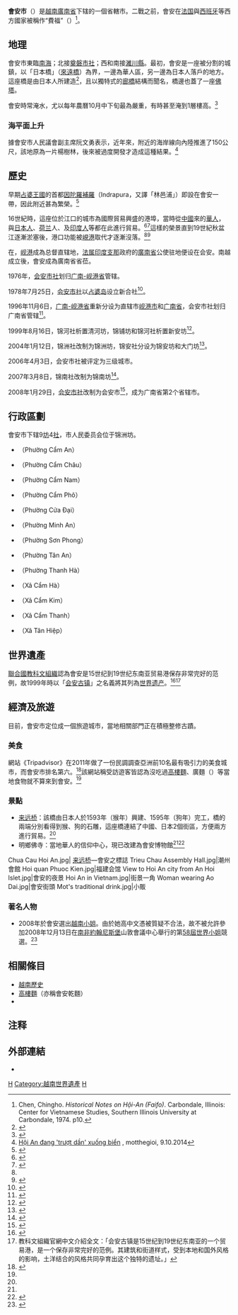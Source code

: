 {{Infobox Settlement
|name                   = 会安市
|settlement_type        = 省辖市
|official_name          = 
|other_name             = 
|native_name            = {{lang|vi|Thành phố Hội An}}
|nickname               = 
|motto                  = 
|image_skyline          = PhoCoHoiAn.jpg
|imagesize              = 
|image_caption          = 
|image_flag             = 
|flag_size              = 
|image_seal             = 
|seal_size              = 
|image_shield           = 
|shield_size            = 
|image_blank_emblem     =
|blank_emblem_size      = 
|image_map              = {{Infobox mapframe|frame-width=250|zoom=10}}
|mapsize                = 
|map_caption            = 
|image_map1             = Administration map of Hoian City, Quangnam Province.jpg
|mapsize1               = 
|map_caption1           = 会安市地图
|pushpin_map            = Vietnam
|pushpin_label_position = bottom
|pushpin_map_caption    = 会安市在越南的位置
|pushpin_map1           = 
|pushpin_label_position1= 
|pushpin_map_caption1   = 
|subdivision_type       = 国家
|subdivision_name       = {{flag|Vietnam}}
|subdivision_type1      = [[越南行政区划|省]]
|subdivision_name1      = [[广南省|广南省]]
|subdivision_type2      = 行政区划
|subdivision_name2      = 9坊4社
|subdivision_type3      = 
|subdivision_name3      = 
|seat_type              = 
|seat                   = 
|government_type        = 
|leader_title           = 
|leader_name            = 
|leader_title1          = 
|leader_name1           = 
|established_title      = 
|established_date       = 
|area_magnitude         = 
|unit_pref              = 
|area_footnotes         = 
|area_total_km2         = 61.48
|area_land_km2          = 
|area_water_km2         = 
|area_water_percent     = 
|area_urban_km2         = 
|area_metro_km2         = 
|population_as_of       = 2019年
|population_footnotes   = 
|population_note        = 
|population_total       = 163040
|population_density_km2 = auto
|population_metro             = 
|population_density_metro_km2 = 
|population_urban             = 
|population_density_urban_km2 = 
|timezone               = [[越南标准时间|越南标准时间]]
|utc_offset             = +7
|elevation_footnotes    = 
|elevation_m            = 
|coor_type              = 
|coordinates            = 
|postal_code_type       = 
|postal_code            = 
|area_code              = 
|website                = [http://hoian.gov.vn/default.aspx 会安市电子信息门户网站]
|footnotes              = 
}}
'''會安市'''（{{vie|v=Thành phố  Hội An|hn=城庯會安}}）是[[越南|越南]][[廣南省|廣南省]]下辖的一個省轄市。二戰之前，會安在[[法国|法国]]與[[西班牙|西班牙]]等西方國家被稱作“費福”（{{Lang|fr|'''Faifo'''}}）<ref>Chen, Chingho. ''Historical Notes on Hội-An (Faifo)''. Carbondale, Illinois: Center for Vietnamese Studies, Southern Illinois University at Carbondale, 1974. p10.</ref>。

==地理==
會安市東臨[[南海|南海]]；北接[[奠磐市社|奠磐市社]]；西和南接[[濰川縣|濰川縣]]。最初，會安是一座被分割的城鎮，以「日本橋」（[[來遠橋|來遠橋]]）為界，一邊為華人區，另一邊為日本人落戶的地方。這座橋是由日本人所建造<ref>{{Cite news|url=http://travel.udn.com/mag/travel/storypage.jsp?f_ART_ID=32744 |title=會安慢步 特色景物推薦 |last=羅建怡 |first= |date=2010-02-01 |work=聯合報 |accessdate=2016-09-03 |archiveurl=https://web.archive.org/web/20100206060638/http://travel.udn.com/mag/travel/storypage.jsp?f_ART_ID=32744 |archivedate=2010-02-06 |deadurl=yes }}</ref>，且以獨特式的[[廊橋|廊橋]]結構而聞名，橋邊也蓋了一座[[塔|佛塔]]。

會安時常淹水，尤以每年農曆10月中下旬最為嚴重，有時甚至淹到1層樓高。<ref name=":2">{{Cite web|url=http://www.appledaily.com.tw/appledaily/article/supplement/20160423/37176457/|title=越南 會安古城 尋找往日時光|accessdate=2016-09-03|author=高嘉聆|date=2016-04-23|publisher=蘋果日報|language=zh-TW|archive-date=2017-09-03|archive-url=https://web.archive.org/web/20170903220244/http://www.appledaily.com.tw/appledaily/article/supplement/20160423/37176457|dead-url=no}}</ref>

===海平面上升===
據會安市人民議會副主席阮文勇表示，近年來，{{link-vi|大河口|Cửa Đại, Hội An}}附近的海岸線向內陸推進了150公尺，該地原為一片楊樹林，後來被過度開發才造成這種結果。<ref>[http://motthegioi.vn/xa-hoi/hoi-an-dang-truot-dan-xuong-bien-109371.html Hội An đang 'trượt dần' xuống biển] {{webarchive|url=https://web.archive.org/web/20141010045947/http://motthegioi.vn/xa-hoi/hoi-an-dang-truot-dan-xuong-bien-109371.html |date=2014-10-10 }}, motthegioi, 9.10.2014</ref>

==歷史==
早期[[占婆|占婆王國]]的首都[[因陀羅補羅_(占婆)|因陀羅補羅]]（Indrapura，又譯「林邑浦」）即設在會安一帶，因此附近甚為繁榮。<ref name=":0">{{Cite web|url=http://gushi.tw/archives/7823|title=【走訪世界遺產】一座越南古城與大明皇朝的往事｜故事|accessdate=2016-09-03|date=2015-04-15|language=zh-TW|archive-url=https://web.archive.org/web/20160502133336/http://gushi.tw/archives/7823|archive-date=2016-05-02|dead-url=yes}}</ref>

16世紀時，這座位於{{link-vi|秋盆江|Sông Thu Bồn}}江口的城市為國際貿易興盛的港埠，當時從[[中國|中國]]來的[[海外華人|華人]]，與[[日本人|日本人]]、[[荷兰|荷兰]]人、及[[印度人|印度人]]等都在此進行貿易。<ref name="kuan-wang">{{Cite web|url=http://hoian.gov.vn/CMSPages/BaiViet/Default.aspx?IDBaiViet=12521|title=Thương cảng Hội An phồn thịnh dưới thời Đại Việt|accessdate=2016-09-03|work=hoian.gov.vn|archive-date=2021-03-19|archive-url=https://web.archive.org/web/20210319051620/http://hoian.gov.vn/CMSPages/BaiViet/Default.aspx?IDBaiViet=12521|dead-url=no}}</ref><ref name=":1">{{Cite web|url=http://www.appledaily.com.tw/appledaily/article/supplement/20090520/31640593/|title=越南 會安尋幽 峴港逐浪|accessdate=2016-09-03|author=陳瑋玲|date=2009-05-20|publisher=蘋果日報|language=zh-TW|archive-date=2017-09-18|archive-url=https://web.archive.org/web/20170918020804/http://www.appledaily.com.tw/appledaily/article/supplement/20090520/31640593/|dead-url=no}}</ref>這樣的榮景直到19世紀秋盆江逐漸淤塞後，港口功能被[[岘港市|峴港]]取代才逐漸沒落。<ref name=":0" /><ref name="kuan-wang-2">{{Cite web|url=http://hoian.gov.vn/CMSPages/BaiViet/Default.aspx?IDBaiViet=12520|title=Thời kỳ Thương cảng Hội An suy thoái|accessdate=2016-09-03|work=hoian.gov.vn|archive-date=2021-02-08|archive-url=https://web.archive.org/web/20210208032339/http://hoian.gov.vn/CMSPages/BaiViet/Default.aspx?IDBaiViet=12520|dead-url=no}}</ref>

在{{link-vi|越南法據時期|Pháp thuộc|法國保護時期}}，[[岘港市|岘港]]成為总督直辖地，[[法属印度支那|法属印度支那]]政府的[[廣南省|廣南省]]公使驻地便设在会安。南越成立後，會安成為廣南省省莅。

1976年，[[会安市社|会安市社]]划归[[广南-岘港省|广南-岘港省]]管辖。

1978年7月25日，[[会安市社|会安市社]]以[[占婆岛|占婆岛]]设立新合社<ref>{{Cite web |url=https://thuvienphapluat.vn/van-ban/Bo-may-hanh-chinh/Quyet-dinh-131-BT-phan-vach-dia-gioi-hanh-chinh-xa-thuoc-tinh-Quang-Nam-Da-Nang/55132/noi-dung.aspx |title=Quyết định 131-BT năm 1978 phân vạch địa giới hành chính một số xã thuộc tỉnh Quảng Nam - Đà Nẵng do Bộ trưởng Phủ thủ tướng ban hành |access-date=2020-04-02 |archive-date=2021-03-19 |archive-url=https://web.archive.org/web/20210319051646/https://thuvienphapluat.vn/van-ban/Bo-may-hanh-chinh/Quyet-dinh-131-BT-phan-vach-dia-gioi-hanh-chinh-xa-thuoc-tinh-Quang-Nam-Da-Nang/55132/noi-dung.aspx |dead-url=no }}</ref>。

1996年11月6日，[[广南-岘港省|广南-岘港省]]重新分设为直辖市[[岘港市|岘港市]]和[[广南省|广南省]]，会安市社划归广南省管辖<ref>{{Cite web |url=https://thuvienphapluat.vn/van-ban/Bo-may-hanh-chinh/Nghi-quyet-chia-va-dieu-chinh-dia-gioi-hanh-chinh-tinh-40091.aspx |title=Nghị quyết về việc chia và điều chỉnh địa giới hành chính một số tỉnh do Quốc Hội ban hành |access-date=2020-04-02 |archive-date=2017-08-30 |archive-url=https://web.archive.org/web/20170830234714/https://thuvienphapluat.vn/van-ban/Bo-may-hanh-chinh/Nghi-quyet-chia-va-dieu-chinh-dia-gioi-hanh-chinh-tinh-40091.aspx |dead-url=no }}</ref>。

1999年8月16日，锦河社析置清河坊，锦铺坊和锦河社析置新安坊<ref>{{Cite web |url=https://thuvienphapluat.vn/van-ban/Bo-may-hanh-chinh/Nghi-dinh-71-1999-ND-CP-dieu-chinh-dia-gioi-hanh-chinh-de-thanh-lap-phuong-xa-thuoc-thi-xa-Hoi-An-huyen-Hien-va-doi-ten-huyen-Giang-Quang-Nam-21007.aspx |title=Nghị định 71/1999/NĐ-CP về việc điều chỉnh địa giới hành chính để thành lập phường, xã thuộc thị xã Hội An, huyện Hiên và đổi tên huyện Giằng, tỉnh Quảng Nam |access-date=2020-04-02 |archive-date=2021-02-08 |archive-url=https://web.archive.org/web/20210208012757/https://thuvienphapluat.vn/van-ban/Bo-may-hanh-chinh/Nghi-dinh-71-1999-ND-CP-dieu-chinh-dia-gioi-hanh-chinh-de-thanh-lap-phuong-xa-thuoc-thi-xa-Hoi-An-huyen-Hien-va-doi-ten-huyen-Giang-Quang-Nam-21007.aspx |dead-url=no }}</ref>。

2004年1月12日，锦洲社改制为锦洲坊，锦安社分设为锦安坊和大门坊<ref>{{Cite web |url=https://thuvienphapluat.vn/van-ban/Bo-may-hanh-chinh/Nghi-dinh-20-2004-ND-CP-thanh-lap-phuong-xa-thuoc-thi-xa-Hoi-An-huyen-Dai-Loc-Que-Son-tinh-Quang-Nam-52432.aspx |title=Nghị định 20/2004/NĐ-CP về việc thành lập phường, xã thuộc thị xã Hội An và các huyện Đại Lộc, Quế Sơn, tỉnh Quảng Nam |access-date=2020-04-02 |archive-date=2021-03-19 |archive-url=https://web.archive.org/web/20210319051652/https://thuvienphapluat.vn/van-ban/Bo-may-hanh-chinh/Nghi-dinh-20-2004-ND-CP-thanh-lap-phuong-xa-thuoc-thi-xa-Hoi-An-huyen-Dai-Loc-Que-Son-tinh-Quang-Nam-52432.aspx |dead-url=no }}</ref>。

2006年4月3日，会安市社被评定为三级城市。

2007年3月8日，锦南社改制为锦南坊<ref>{{Cite web |url=https://thuvienphapluat.vn/van-ban/Bat-dong-san/Nghi-dinh-33-2007-ND-CP-dieu-chinh-dia-gioi-hanh-chinh-xa-thi-tran-thanh-lap-xa-phuong-mo-rong-thi-tran-thuoc-huyen-Dai-Loc-Bac-Tra-Quang-Nam-16988.aspx |title=Nghị định 33/2007/NĐ-CP về việc điều chỉnh địa giới hành chính xã, thị trấn;thành lập xã, phường, mở rộng thị trấn thuộc các huyện Đại Lộc,Bắc Trà My, Thăng Bình và thị xã Hội An, tỉnh Quảng Nam |access-date=2020-04-02 |archive-date=2019-08-01 |archive-url=https://web.archive.org/web/20190801232624/https://thuvienphapluat.vn/van-ban/Bat-dong-san/Nghi-dinh-33-2007-ND-CP-dieu-chinh-dia-gioi-hanh-chinh-xa-thi-tran-thanh-lap-xa-phuong-mo-rong-thi-tran-thuoc-huyen-Dai-Loc-Bac-Tra-Quang-Nam-16988.aspx |dead-url=no }}</ref>。

2008年1月29日，[[会安市社|会安市社]]改制为会安市<ref>{{Cite web |url=https://thuvienphapluat.vn/van-ban/Bo-may-hanh-chinh/Nghi-dinh-10-2008-ND-CP-thanh-lap-thanh-pho-Hoi-An-thuoc-tinh-Quang-Nam-62315.aspx |title=Nghị định 10/2008/NĐ-CP về việc thành lập thành phố Hội An thuộc tỉnh Quảng Nam |access-date=2020-04-02 |archive-date=2021-06-21 |archive-url=https://web.archive.org/web/20210621165622/https://thuvienphapluat.vn/van-ban/Bo-may-hanh-chinh/Nghi-dinh-10-2008-ND-CP-thanh-lap-thanh-pho-Hoi-An-thuoc-tinh-Quang-Nam-62315.aspx |dead-url=no }}</ref>，成为广南省第2个省辖市。

==行政區劃==
會安市下辖9[[坊_(越南)|坊]]4[[社_(越南)|社]]，市人民委员会位于锦洲坊。
*{{link-vi|錦安坊|Cẩm An}}（Phường Cẩm An）
*{{link-vi|錦洲坊|Cẩm Châu, Hội An}}（Phường Cẩm Châu）
*{{link-vi|錦南坊|Cẩm Nam, Hội An}}（Phường Cẩm Nam）
*{{link-vi|錦鋪坊|Cẩm Phô}}（Phường Cẩm Phô）
*{{link-vi|大门坊|Cửa Đại, Hội An}}（Phường Cửa Đại）
*{{link-vi|明安坊|Minh An, Hội An}}（Phường Minh An）
*{{link-vi|山丰坊|Sơn Phong}}（Phường Sơn Phong）
*{{link-vi|新安坊|Tân_An, Hội_An}}（Phường Tân An）
*{{link-vi|清河坊 (会安市)|Thanh Hà, Hội An|清河坊}}（Phường Thanh Hà）
*{{link-vi|錦河社|Cẩm Hà, Hội An}}（Xã Cẩm Hà）
*{{link-vi|錦金社|Cẩm Kim}}（Xã Cẩm Kim）
*{{link-vi|錦清社|Cẩm Thanh}}（Xã Cẩm Thanh）
*{{link-vi|新合社|Tân Hiệp, Hội An}}（Xã Tân Hiệp）

==世界遺產==
{{Main|会安古镇}}
[[聯合國教科文組織|聯合國教科文組織]]認為會安是15世纪到19世纪东南亚贸易港保存非常完好的范例，故1999年時以「[[会安古镇|会安古镇]]」之名義將其列為[[世界遗产|世界遗产]]。<ref>{{Cite web|url=http://whc.unesco.org/en/news/165/|title=World Heritage Committee Inscribes 48 New Sites on Heritage List|accessdate=2016-09-03|last=Centre|first=UNESCO World Heritage|work=whc.unesco.org|language=en|archive-date=2021-03-19|archive-url=https://web.archive.org/web/20210319052734/http://whc.unesco.org/en/news/165/|dead-url=no}}</ref><ref>教科文組織官網中文介紹全文：「会安古镇是15世纪到19世纪东南亚的一个贸易港，是一个保存非常完好的范例。其建筑和街道样式，受到本地和国外风格的影响，土洋结合的风格共同孕育出这个独特的遗址。」</ref>

==經濟及旅遊==
目前，會安市定位成一個旅遊城市，當地相關部門正在積極整修古蹟。

===美食===
網站《Tripadvisor》在2011年做了一份民調調查亞洲前10名最有吸引力的美食城市，而會安市排名第六。<ref name="min-diao">{{Cite news|url=http://laodong.com.vn/Tin-tuc/Hoi-An-vao-top-10-diem-den-co-am-thuc-hap-dan-nhat-chau-A/68170 |title=Hội An lọt top 10 điểm đến có ẩm thực hấp dẫn nhất châu Á |author=Lê Tấn Lộc |publisher=laodong.com.vn |language=vi |accessdate=2016-09-03 |archiveurl=https://web.archive.org/web/20111209080857/http://laodong.com.vn/Tin-tuc/Hoi-An-vao-top-10-diem-den-co-am-thuc-hap-dan-nhat-chau-A/68170 |archivedate=2011-12-09 |deadurl=yes }}</ref>該網站稱受訪遊客皆認為沒吃過[[高樓麵|高樓麵]]、廣麵（{{lang|vi|mì Quảng}}）等當地食物就不算來到會安。<ref name="min-diao" />

===景點===
* [[来远桥|来远桥]]：該橋由日本人於1593年（猴年）興建、1595年（狗年）完工，橋的兩端分別看得到猴、狗的石雕，這座橋連結了中國、日本2個街區，方便兩方進行貿易。<ref name=":2" />
* 明鄉佛寺：當地華人的信仰中心，現已改建為會安博物館<ref name=":1" /><ref>{{Cite web|url=http://www.tamsui.org.tw/culture/165-4-1.htm|title=在淡水遇見了Hoi An|accessdate=2016-09-03|author=Alex Wang|date=|work=www.tamsui.org.tw|publisher=|archive-date=2021-02-08|archive-url=https://web.archive.org/web/20210208032503/http://www.tamsui.org.tw/culture/165-4-1.htm|dead-url=no}}</ref>
<gallery>
Chua Cau Hoi An.jpg| [[来远桥|来远桥]]—會安之標誌
Trieu Chau Assembly Hall.jpg|潮州會館
Hoi quan Phuoc Kien.jpg|福建会馆
View to Hoi An city from An Hoi Islet.jpg|會安的夜景
Hoi An in Vietnam.jpg|街景一角
Woman wearing Ao Dai.jpg|會安街頭
Mot's traditional drink.jpg|小販
</gallery>

===著名人物===
* 2008年於會安選出[[越南小姐|越南小姐]]{{link-vi|陳氏垂榕|Trần Thị Thùy Dung}}。由於她高中文憑被質疑不合法，故不被允許參加2008年12月13日在[[南非|南非]][[約翰尼斯堡|約翰尼斯堡]]山敦會議中心舉行的第[[2008年度世界小姐競選|58屆世界小姐]]競選。<ref>{{Cite news|url=http://giaitri.vnexpress.net/tin-tuc/gioi-sao/trong-nuoc/chua-tot-nghiep-ptth-khong-duoc-di-miss-world-1898622.html|title=Chưa tốt nghiệp PTTH không được đi Miss World|last=|first=|date=2008-09-06|work=VnExpress|accessdate=2016-09-03|archive-date=2017-12-01|archive-url=https://web.archive.org/web/20171201081832/https://giaitri.vnexpress.net/tin-tuc/gioi-sao/trong-nuoc/chua-tot-nghiep-ptth-khong-duoc-di-miss-world-1898622.html|dead-url=no}}</ref>

==相關條目==
* [[越南歷史|越南歷史]]
* [[高樓麵|高樓麵]]（亦稱會安乾麵）
* {{link-en|會安船骸|Hội An wreck}}

==注释==
{{reflist}}

==外部連結==
{{commonscat|Hoi An}}{{wikivoyage|會安}}
*{{osmrelation-inline|7062047}}
{{广南省行政区划}}
{{越南南中部之县市镇区域划分}}
{{越南世界遗产}}
{{Authority control}}
[[Category:廣南省|H]]
[[Category:越南世界遺產|Category:越南世界遺產]]
[[Category:越南城市|H]]